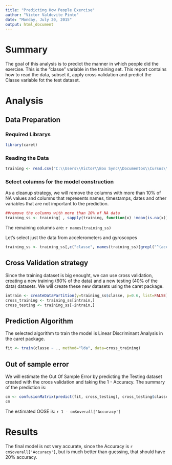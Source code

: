 ```yaml
---
title: "Predicting How People Exercise"
author: "Victor Valdevite Pinto"
date: "Monday, July 20, 2015"
output: html_document
---
```


# Summary
The goal of this analysis is to predict the manner in which people did the exercise. This is the "classe" variable in the training set. This report contains how to read the data, subset it, apply cross validation and predict the Classe variable fot the test dataset. 

# Analysis

## Data Preparation

### Required Librarys
```r
library(caret)
```

### Reading the Data
```r
training <- read.csv("C:\\Users\\Victor\\Box Sync\\Documentos\\Cursos\\Repo\\JH\\Course8_Week3_Project\\pml-training.csv", na.strings=c("NA","","#DIV/0!"))
```

### Select columns for the model construction
As a cleanup strategy, we will remove the columns with more than 10% of NA values and columns that represents names, timestamps, dates and other variables that are not important to the prediction.
```r
##remove the columns with more than 10% of NA data
training_ss <- training[ , sapply(training, function(x) !mean(is.na(x))>.1)]
```

The remaining columns are: `r names(training_ss)`

Let's select just the data from accelerometers and gyroscopes
```r
training_ss <- training_ss[,c("classe", names(training_ss)[grepl("^(accel_|gyros_)", names(training_ss))])]
```

## Cross Validation strategy
Since the training dataset is big enought, we can use cross validation, creating a new training (60% of the data) and a new testing (40% of the data) datasets. We will create these new datasets using the caret package.
```r
intrain <- createDataPartition(y=training_ss$classe, p=0.6, list=FALSE)
cross_training <- training_ss[intrain,]
cross_testing <- training_ss[-intrain,]
```

## Prediction Algorithm
The selected algorithm to train the model is Linear Discriminant Analysis in the caret package.
```r
fit <- train(classe ~ ., method="lda", data=cross_training)
```

## Out of sample error
We will estimate the Out Of Sample Error by predicting the Testing dataset created with the croos validation and taking the 1 - Accuracy. The summary of the prediction is:
```r
cm <- confusionMatrix(predict(fit, cross_testing), cross_testing$classe)
cm
```

The estimated OOSE is: `r 1 - cm$overall['Accuracy']`

# Results
The final model is not very accurate, since the Accuracy is `r cm$overall['Accuracy']`, but is much better than guessing, that should have 20% accuracy.
